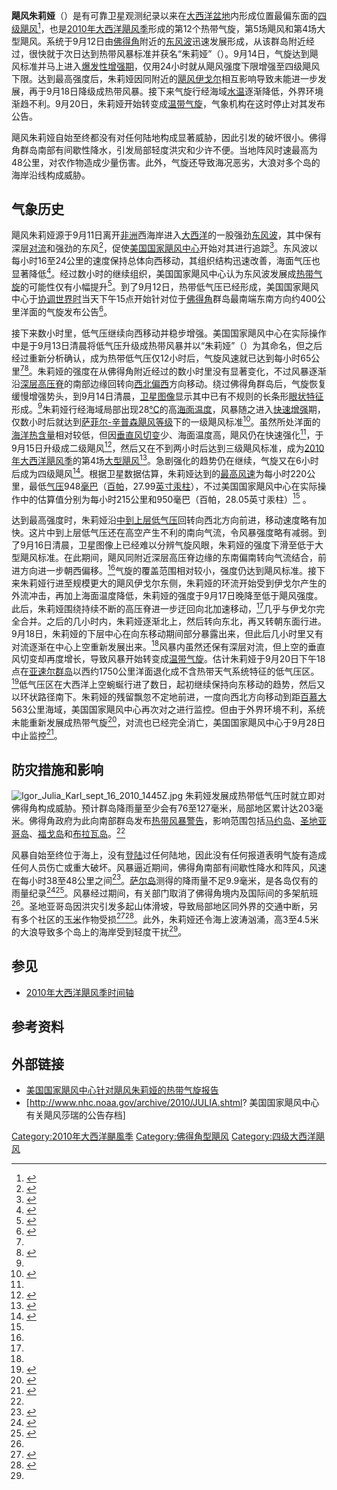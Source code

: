 {{Infobox Hurricane
| Name=飓风朱莉娅<br />{{lang|en|Hurricane Julia}}
| Type=飓风
| Year=2010
| Basin=Atl
| Image location=Julia Sept 15 2010 1145Z.jpg
| Image name=正处最高强度的飓风朱莉娅
| Formed=2010年9月12日
| Dissipated=2010年9月28日<br><small>（9月20日转变成[[温带气旋|温带气旋]]）<ref>{{cite web | deadurl = no | archiveurl = https://web.archive.org/web/20121025051947/http://www.nhc.noaa.gov/archive/gtwo/atl/201009281737/index.php?basin=atl&current_issuance=201009281737 | last = Blake | first = Erik | title = Tropical Weather Outlook | date = 2010-09-28 | publisher = National Hurricane Center | accessdate = 2015-10-04 | archivedate = 2012-10-25 | url = http://www.nhc.noaa.gov/archive/gtwo/atl/201009281737/index.php?basin=atl&current_issuance=201009281737}}</ref>
| 1-min winds=120
| Pressure=948
| Damages=Minimal
| Fatalities=无报道
| Areas=[[佛得角|佛得角群岛]]
| Hurricane season=[[2010年大西洋飓风季|2010年大西洋飓风季]]
}}
'''飓风朱莉娅'''（{{lang-en|Hurricane Julia}}）是有可靠卫星观测纪录以来在[[大西洋|大西洋盆地]]内形成位置最偏东面的[[萨菲尔-辛普森飓风等级|四级飓风]]<ref name="HURDAT">{{cite web | author = National Hurricane Center | archiveurl = https://web.archive.org/web/20150510121046/http://www.nhc.noaa.gov/data/hurdat/hurdat2-1851-2014-050515.txt | author2 = Hurricane Research Division | title = Atlantic hurricane best track (HURDAT version 2) | archivedate = 2015-05-10 | format = TXT | url = http://www.nhc.noaa.gov/data/hurdat/hurdat2-1851-2014-050515.txt | publisher = United States National Oceanic and Atmospheric Administration | date = 2015-05-07 | accessdate = 2015-10-04 | deadurl = no}}</ref>，也是[[2010年大西洋飓风季|2010年大西洋飓风季]]形成的第12个热带气旋，第5场飓风和第4场大型飓风。系统于9月12日由[[佛得角|佛得角]]附近的[[东风波|东风波]]迅速发展形成，从该群岛附近经过，很快就于次日达到热带风暴标准并获名“朱莉娅”（{{lang|en|Julia}}）。9月14日，气旋达到飓风标准并马上进入[[快速增强|爆发性增强期]]，仅用24小时就从飓风强度下限增强至四级飓风下限。达到最高强度后，朱莉娅因同附近的[[飓风伊戈尔|飓风伊戈尔]]相互影响导致未能进一步发展，再于9月18日降级成热带风暴。接下来气旋行经海域[[海面温度|水温]]逐渐降低，外界环境渐趋不利。9月20日，朱莉娅开始转变成[[温带气旋|温带气旋]]，气象机构在这时停止对其发布公告。

飓风朱莉娅自始至终都没有对任何陆地构成显著威胁，因此引发的破坏很小。佛得角群岛南部有间歇性降水，引发局部轻度洪灾和少许不便。当地阵风时速最高为48公里，对农作物造成少量伤害。此外，气旋还导致海况恶劣，大浪对多个岛的海岸沿线构成威胁。

== 气象历史 ==
{{storm path|Julia 2010 track.png}}
飓风朱莉娅源于9月11日离开[[非洲|非洲]]西海岸进入[[大西洋|大西洋]]的一股强劲[[东风波|东风波]]，其中保有深层[[对流|对流]]和强劲的东风<ref name="TCR">{{cite web | title = Hurricane Julia Tropical Cyclone Report | date = 2010-12-09 | deadurl = yes | archiveurl = https://web.archive.org/web/20121025074352/http://www.nhc.noaa.gov/pdf/TCR-AL122010_Julia.pdf | last1 = Beven | url = http://www.nhc.noaa.gov/pdf/TCR-AL122010_Julia.pdf | accessdate = 2012-10-25 | first1 = Jack | last2 = Landsea | first2 = Christopher | publisher = National Hurricane Center | format = PDF | archivedate = 2012-10-25}}</ref>，促使[[国家飓风中心|美国国家飓风中心]]开始对其进行追踪<ref name="outlook1">{{cite web | deadurl = no | archiveurl = https://web.archive.org/web/20121025044323/http://www.nhc.noaa.gov/archive/gtwo/atl/201009111151/index.php?basin=atl&current_issuance=201009111151 | last1 = Blake | first1 = Eric | last2 = Brennan | first2 = Michael | archivedate = 2012-10-25 | url = http://www.nhc.noaa.gov/archive/gtwo/atl/201009111151/index.php?basin=atl&current_issuance=201009111151 | title = Tropical Weather Outlook | date = 2010-09-11 | publisher = National Hurricane Center | accessdate = 2015-10-04}}</ref>。东风波以每小时16至24公里的速度保持总体向西移动，其组织结构迅速改善，海面气压也显著降低<ref name="outlook3">{{cite web | date = 2010-09-12 | publisher = National Hurricane Center | accessdate = 2015-10-04 | url = http://www.nhc.noaa.gov/archive/gtwo/atl/201009111738/index.php?basin=atl&current_issuance=201009111738 | archiveurl = https://web.archive.org/web/20121025044342/http://www.nhc.noaa.gov/archive/gtwo/atl/201009111738/index.php?basin=atl&current_issuance=201009111738 | author = Kimberlain, Todd; Beven, Jack | title = Tropical Weather Outlook | deadurl = no | archivedate = 2012-10-25}}</ref>。经过数小时的继续组织，美国国家飓风中心认为东风波发展成[[热带气旋|热带气旋]]的可能性仅有小幅提升<ref name="special">{{cite web | author = Kimberlain, Todd; Beven, Jack | title = Special Tropical Weather Outlook | date = 2010-09-12 | publisher = National Hurricane Center | accessdate = 2015-10-04 | deadurl = no | archiveurl = https://web.archive.org/web/20121025044359/http://www.nhc.noaa.gov/archive/gtwo/atl/201009120301/index.php?basin=atl&current_issuance=201009120301 | archivedate = 2012-10-25 | url = http://www.nhc.noaa.gov/archive/gtwo/atl/201009120301/index.php?basin=atl&current_issuance=201009120301}}</ref>。到了9月12日，热带低气压已经形成，美国国家飓风中心于[[协调世界时|协调世界时]]当天下午15点开始针对位于[[佛得角|佛得角]]群岛最南端东南方向约400公里洋面的气旋发布公告<ref name="advis1">{{cite web | accessdate = 2015-10-04 | url = http://www.nhc.noaa.gov/archive/2010/al12/al122010.public.001.shtml? | last = Brennan | first = Michael | title = Tropical Depression Advisory Number One | date = 2010-09-12 | publisher = National Hurricane Center | deadurl = no | archiveurl = https://web.archive.org/web/20121024224405/http://www.nhc.noaa.gov/archive/2010/al12/al122010.public.001.shtml | archivedate = 2012-10-24}}</ref>。

接下来数小时里，低气压继续向西移动并稳步增强。美国国家飓风中心在实际操作中是于9月13日清晨将低气压升级成热带风暴并以“朱莉娅”（{{lang|en|Julia}}）为其命名，但之后经过重新分析确认，成为热带低气压仅12小时后，气旋风速就已达到每小时65公里<ref name="TCR" /><ref name="advis3">{{cite web | accessdate = 2015-10-04 | archiveurl = https://web.archive.org/web/20121025044510/http://www.nhc.noaa.gov/archive/2010/al12/al122010.public.003.shtml | url = http://www.nhc.noaa.gov/archive/2010/al12/al122010.public.003.shtml? | last = Brown | first = Daniel | title = Tropical Storm Julia Advisory Number Three | date = 2010-09-13 | publisher = National Hurricane Center | archivedate = 2012-10-25 | deadurl = no}}</ref>。朱莉娅的强度在从佛得角附近经过的数小时里没有显著变化，不过风暴逐渐沿[[高压脊|深层高压脊]]的南部边缘回转向[[罗盘方位|西北偏西]]方向移动。绕过佛得角群岛后，气旋恢复缓慢增强势头，到9月14日清晨，[[气象卫星|卫星图像]]显示其中已有不规则的长条形[[风眼|眼状特征]]形成。<ref name="TCR" />朱莉娅行经海域局部出现28[[摄氏度|°C]]的高[[海面温度|海面温度]]，风暴随之进入[[快速增强|快速增强]]期，仅数小时后就达到[[萨菲尔-辛普森飓风等级|萨菲尔-辛普森飓风等级]]下的一级飓风标准<ref name="advis8">{{cite web | url = http://www.nhc.noaa.gov/archive/2010/al12/al122010.public.008.shtml? | archiveurl = https://web.archive.org/web/20121025044515/http://www.nhc.noaa.gov/archive/2010/al12/al122010.public.008.shtml | last = Cangialosi | first = John | title = Hurricane Julia Advisory Number Eight | date = 2010-09-14 | publisher = National Hurricane Center | accessdate = 2015-10-05 | archivedate = 2012-10-25 | deadurl = no}}</ref>。虽然所处洋面的[[海洋热含量|海洋热含量]]相对较低，但因[[风切变|垂直风切变]]少、海面温度高，飓风仍在快速强化<ref name="TCR" />，于9月15日升级成二级飓风<ref name="advis11">{{cite web | accessdate = 2015-10-04 | archiveurl = https://web.archive.org/web/20121025044520/http://www.nhc.noaa.gov/archive/2010/al12/al122010.public.011.shtml | deadurl = no | url = http://www.nhc.noaa.gov/archive/2010/al12/al122010.public.011.shtml? | last = Berg | first = Robbie | title = Hurricane Julia Advisory Number Eleven | date = 2010-09-15 | publisher = National Hurricane Center | archivedate = 2012-10-25}}</ref>，然后又在不到两小时后达到三级飓风标准，成为[[2010年大西洋飓风季|2010年大西洋飓风季]]的第4场[[热带气旋风级|大型飓风]]<ref name="advis12">{{cite web | url = http://www.nhc.noaa.gov/archive/2010/al12/al122010.public.012.shtml? | last1 = Cangialosi | first1 = John | last2 = Pasch | first2 = Richard | title = Hurricane Julia Special Advisory Number Twelve | date = 2010-09-15 | publisher = National Hurricane Center | accessdate = 2015-10-05 | archivedate = 2012-10-25 | archiveurl = https://web.archive.org/web/20121025044526/http://www.nhc.noaa.gov/archive/2010/al12/al122010.public.012.shtml | deadurl = no}}</ref>。急剧强化的趋势仍在继续，气旋又在6小时后成为四级飓风<ref name="advis13">{{cite web | archiveurl = https://web.archive.org/web/20121025044536/http://www.nhc.noaa.gov/archive/2010/al12/al122010.public.013.shtml | url = http://www.nhc.noaa.gov/archive/2010/al12/al122010.public.013.shtml? | last = Cangialosi | first = John | title = Hurricane Julia Advisory Number Thirteen | date = 2010-09-15 | publisher = National Hurricane Center | accessdate = 2015-10-05 | deadurl = no | archivedate = 2012-10-25}}</ref>。根据卫星数据估算，朱莉娅达到的[[最大持续风速|最高风速]]为每小时220公里，最低[[气压|气压]]948[[巴|毫巴]]（[[帕斯卡|百帕]]，27.99[[英寸汞柱|英寸汞柱]]），不过美国国家飓风中心在实际操作中的估算值分别为每小时215公里和950毫巴（百帕，28.05英寸汞柱）<ref name="advis13" /> 。

达到最高强度时，朱莉娅沿[[冷心低压|中到上层低气压]]回转向西北方向前进，移动速度略有加快。这片中到上层低气压还在高空产生不利的南向气流，令风暴强度略有减弱。到了9月16日清晨，卫星图像上已经难以分辨气旋风眼，朱莉娅的强度下滑至低于大型飓风标准。在此期间，飓风同附近深层高压脊边缘的东南偏南转向气流结合，前进方向进一步朝西偏移。<ref name="TCR" />气旋的覆盖范围相对较小，强度仍达到飓风标准。接下来朱莉娅行进至规模更大的飓风伊戈尔东侧，朱莉娅的环流开始受到伊戈尔产生的外流冲击，再加上海面温度降低，朱莉娅的强度于9月17日晚降至低于飓风强度。此后，朱莉娅围绕持续不断的高压脊进一步迂回向北加速移动，<ref name="TCR" />几乎与伊戈尔完全合并。之后的几小时内，朱莉娅逐渐北上，然后转向东北，再又转朝东面行进。9月18日，朱莉娅的下层中心在向东移动期间部分暴露出来，但此后几小时里又有对流逐渐在中心上空重新发展出来。<ref name="TCR" />风暴内虽然还保有深层对流，但上空的垂直风切变却再度增长，导致风暴开始转变成[[温带气旋|温带气旋]]。估计朱莉娅于{{lang|en|[[协调世界时|UTC]]}}9月20日下午18点在[[亚速尔群岛|亚速尔群岛]]以西约1750公里洋面退化成不含热带天气系统特征的低气压区。<ref name="advis34">{{cite web | url = http://www.nhc.noaa.gov/archive/2010/al12/al122010.public.034.shtml? | last = Franklin | first = James | title = Tropical Storm Julia Advisory Number Thirty-four | date = 2010-09-20 | publisher = National Hurricane Center | deadurl = no | archiveurl = https://web.archive.org/web/20121025051922/http://www.nhc.noaa.gov/archive/2010/al12/al122010.public.034.shtml | accessdate = 2015-10-07 | archivedate = 2012-10-25}}</ref>低气压区在大西洋上空蜿蜒行进了数日，起初继续保持向东移动的趋势，然后又以环状路径南下。朱莉娅的残留飘忽不定地前进，一度向西北方向移动到距[[百慕大|百慕大]]563公里海域，美国国家飓风中心再次对之进行监控。但由于外界环境不利，系统未能重新发展成热带气旋<ref>{{cite web | last1 = Pasch | first1 = Richard | last2 = Cangialosi | archiveurl = https://web.archive.org/web/20121025051930/http://www.nhc.noaa.gov/archive/gtwo/atl/201009271738/index.php?basin=atl&current_issuance=201009271738 | first2 = John | title = Tropical Weather Outlook | date = 2010-09-27 | deadurl = no | url = http://www.nhc.noaa.gov/archive/gtwo/atl/201009271738/index.php?basin=atl&current_issuance=201009271738 | publisher = National Hurricane Center | accessdate = 2015-10-07 | archivedate = 2012-10-25}}</ref>，对流也已经完全消亡，美国国家飓风中心于9月28日中止监控<ref>{{cite web | accessdate = 2015-10-07 | last = Blake | first = Erik | date = 2010-09-28 | url = http://www.nhc.noaa.gov/archive/gtwo/atl/201009281737/index.php?basin=atl&current_issuance=201009281737 | deadurl = no | title = Tropical Weather Outlook | publisher = National Hurricane Center | archivedate = 2012-10-25 | archiveurl = https://web.archive.org/web/20121025051947/http://www.nhc.noaa.gov/archive/gtwo/atl/201009281737/index.php?basin=atl&current_issuance=201009281737}}</ref>。

== 防灾措施和影响 ==
[[File:Igor_Julia_Karl_sept_16_2010_1445Z.jpg|thumb]]
朱莉娅发展成热带低气压时就立即对佛得角构成威胁。预计群岛降雨量至少会有76至127毫米，局部地区累计达203毫米。佛得角政府为此向南部群岛发布[[热带气旋警告|热带风暴警告]]，影响范围包括[[马约岛|马约岛]]、[[圣地亚哥岛_(佛得角)|圣地亚哥岛]]、[[福戈岛|福戈岛]]和[[布拉瓦岛|布拉瓦岛]]。<ref name="advis1" />

风暴自始至终位于海上，没有[[登陆_(气象学)|登陆]]过任何陆地，因此没有任何报道表明气旋有造成任何人员伤亡或重大破坏。风暴逼近期间，佛得角南部有间歇性降水和阵风，风速在每小时38至48公里之间<ref name="Impact">{{cite web | author = Lusa | publisher = Radiotelevisão Caboverdiana | date = 2010-09-14 | accessdate = 2015-10-07 | title = Tempestade tropical Júlia afasta-se de Cabo Verde | url = http://www.rtc.cv/index.php?paginas=21&id_cod=1428 | deadurl = no | archiveurl = https://www.webcitation.org/5srVWWbeF?url=http://www.rtc.cv/index.php?paginas=21 | archivedate = 2010-09-19 }}</ref>。[[萨尔岛|萨尔岛]]测得的降雨量不足9.9毫米，是各岛仅有的雨量纪录<ref>{{cite web | author = Resident of Sal, Cape Verde | publisher = Weather Underground | date = 2010-09-12 | accessdate = 2015-10-07 | archivedate = 2015-10-07 | archiveurl = https://web.archive.org/web/20151007090646/http://www.wunderground.com/history/airport/GVAC/2010/9/12/DailyHistory.html?req_city=NA&req_state=NA&req_statename=NA | title = Weather History for Sal, Cape Verde: September 12, 2010 | url = http://www.wunderground.com/history/airport/GVAC/2010/9/12/DailyHistory.html?req_city=NA&req_state=NA&req_statename=NA | deadurl = no}}</ref><ref>{{cite web | author = Resident of Sal, Cape Verde | publisher = Weather Underground | date = 2010-09-13 | accessdate = 2015-10-07 | title = Weather History for Sal, Cape Verde: September 13, 2010 | archiveurl = https://web.archive.org/web/20151007090852/http://www.wunderground.com/history/airport/GVAC/2010/9/13/DailyHistory.html?req_city=NA&req_state=NA&req_statename=NA | archivedate = 2015-10-07 | deadurl = no | url = http://www.wunderground.com/history/airport/GVAC/2010/9/13/DailyHistory.html?req_city=NA&req_state=NA&req_statename=NA}}</ref>。风暴经过期间，有关部门取消了佛得角境内及国际间的多架航班<ref name="Impact" />。圣地亚哥岛因洪灾引发多起山体滑坡，导致局部地区同外界的交通中断，另有多个社区的[[玉米|玉米]]作物受损<ref>{{cite web | author = ACG | publisher = Expresso das Ilhas | date = 2010-09-13 | accessdate = 2010-10-23 | archivedate = 2010-10-23 | url = http://www.expressodasilhas.sapo.cv/pt/noticias/go/mau-tempo--estragos-no-interior-de-santiago-e-no-fogo | title = Mau Tempo: estragos no interior de Santiago e no Fogo | archiveurl = https://www.webcitation.org/5tgWcQV21?url=http://www.expressodasilhas.sapo.cv/pt/noticias/go/mau-tempo--estragos-no-interior-de-santiago-e-no-fogo | deadurl = yes }}</ref><ref>{{cite web | author = Lusa | publisher = iOnline | date = 2010-09-13 | accessdate = 2010-09-19 | deadurl = yes | url = http://www.ionline.pt/conteudo/78244-tempestade-julia-afasta-se-gradualmente-cabo-verde | title = Tempestade "Júlia" afasta-se gradualmente de Cabo Verde | archiveurl = https://www.webcitation.org/5srW9FfL3?url=http://www.ionline.pt/conteudo/78244-tempestade-julia-afasta-se-gradualmente-cabo-verde | archivedate = 2010-09-19 }}</ref>。此外，朱莉娅还令海上波涛汹涌，高3至4.5米的大浪导致多个岛上的海岸受到轻度干扰<ref name="Impact" />。

== 参见 ==
{{Portal|热带气旋}}
*[[2010年大西洋飓风季时间轴|2010年大西洋飓风季时间轴]]

== 参考资料 ==
{{reflist|colwidth=30em}}

== 外部链接 ==
{{Commons category|Hurricane Julia (2010)}}
* [https://web.archive.org/web/20121025074352/http://www.nhc.noaa.gov/pdf/TCR-AL122010_Julia.pdf 美国国家飓风中心针对飓风朱莉娅的热带气旋报告]
*[http://www.nhc.noaa.gov/archive/2010/JULIA.shtml? 美国国家飓风中心有关飓风莎瑞的公告存档] {{Wayback|url=http://www.nhc.noaa.gov/archive/2010/JULIA.shtml |date=20210319104734 }}

{{2010 Atlantic hurricane season buttons}}

[[Category:2010年大西洋颶風季|Category:2010年大西洋颶風季]]
[[Category:佛得角型飓风|Category:佛得角型飓风]]
[[Category:四级大西洋飓风|Category:四级大西洋飓风]]
{{Good article}}